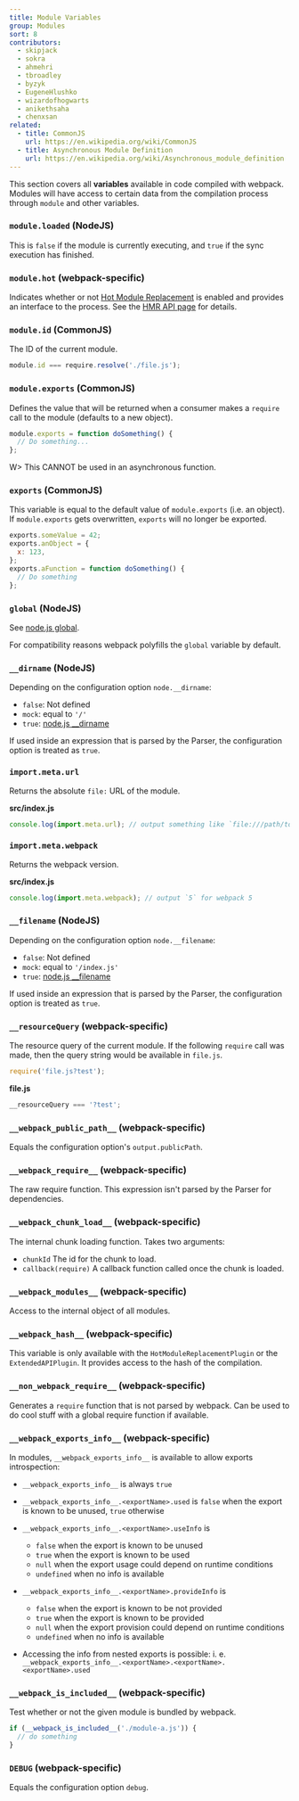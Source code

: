 ```yaml
---
title: Module Variables
group: Modules
sort: 8
contributors:
  - skipjack
  - sokra
  - ahmehri
  - tbroadley
  - byzyk
  - EugeneHlushko
  - wizardofhogwarts
  - anikethsaha
  - chenxsan
related:
  - title: CommonJS
    url: https://en.wikipedia.org/wiki/CommonJS
  - title: Asynchronous Module Definition
    url: https://en.wikipedia.org/wiki/Asynchronous_module_definition
---
```


This section covers all **variables** available in code compiled with webpack. Modules will have access to certain data from the compilation process through `module` and other variables.

### `module.loaded` (NodeJS)

This is `false` if the module is currently executing, and `true` if the sync execution has finished.

### `module.hot` (webpack-specific)

Indicates whether or not [Hot Module Replacement](/concepts/hot-module-replacement) is enabled and provides an interface to the process. See the [HMR API page](/api/hot-module-replacement) for details.

### `module.id` (CommonJS)

The ID of the current module.

```javascript
module.id === require.resolve('./file.js');
```

### `module.exports` (CommonJS)

Defines the value that will be returned when a consumer makes a `require` call to the module (defaults to a new object).

```javascript
module.exports = function doSomething() {
  // Do something...
};
```

W> This CANNOT be used in an asynchronous function.

### `exports` (CommonJS)

This variable is equal to the default value of `module.exports` (i.e. an object). If `module.exports` gets overwritten, `exports` will no longer be exported.

```javascript
exports.someValue = 42;
exports.anObject = {
  x: 123,
};
exports.aFunction = function doSomething() {
  // Do something
};
```

### `global` (NodeJS)

See [node.js global](https://nodejs.org/api/globals.html#globals_global).

For compatibility reasons webpack polyfills the `global` variable by default.

### `__dirname` (NodeJS)

Depending on the configuration option `node.__dirname`:

- `false`: Not defined
- `mock`: equal to `'/'`
- `true`: [node.js \_\_dirname](https://nodejs.org/api/globals.html#globals_dirname)

If used inside an expression that is parsed by the Parser, the configuration option is treated as `true`.

### `import.meta.url`

Returns the absolute `file:` URL of the module.

**src/index.js**

```javascript
console.log(import.meta.url); // output something like `file:///path/to/your/project/src/index.js`
```

### `import.meta.webpack`

Returns the webpack version.

**src/index.js**

```javascript
console.log(import.meta.webpack); // output `5` for webpack 5
```

### `__filename` (NodeJS)

Depending on the configuration option `node.__filename`:

- `false`: Not defined
- `mock`: equal to `'/index.js'`
- `true`: [node.js \_\_filename](https://nodejs.org/api/globals.html#globals_filename)

If used inside an expression that is parsed by the Parser, the configuration option is treated as `true`.

### `__resourceQuery` (webpack-specific)

The resource query of the current module. If the following `require` call was made, then the query string would be available in `file.js`.

```javascript
require('file.js?test');
```

**file.js**

```javascript
__resourceQuery === '?test';
```

### `__webpack_public_path__` (webpack-specific)

Equals the configuration option's `output.publicPath`.

### `__webpack_require__` (webpack-specific)

The raw require function. This expression isn't parsed by the Parser for dependencies.

### `__webpack_chunk_load__` (webpack-specific)

The internal chunk loading function. Takes two arguments:

- `chunkId` The id for the chunk to load.
- `callback(require)` A callback function called once the chunk is loaded.

### `__webpack_modules__` (webpack-specific)

Access to the internal object of all modules.

### `__webpack_hash__` (webpack-specific)

This variable is only available with the `HotModuleReplacementPlugin` or the `ExtendedAPIPlugin`. It provides access to the hash of the compilation.

### `__non_webpack_require__` (webpack-specific)

Generates a `require` function that is not parsed by webpack. Can be used to do cool stuff with a global require function if available.

### `__webpack_exports_info__` (webpack-specific)

In modules, `__webpack_exports_info__` is available to allow exports introspection:

- `__webpack_exports_info__` is always `true`

- `__webpack_exports_info__.<exportName>.used` is `false` when the export is known to be unused, `true` otherwise

- `__webpack_exports_info__.<exportName>.useInfo` is

  - `false` when the export is known to be unused
  - `true` when the export is known to be used
  - `null` when the export usage could depend on runtime conditions
  - `undefined` when no info is available

- `__webpack_exports_info__.<exportName>.provideInfo` is

  - `false` when the export is known to be not provided
  - `true` when the export is known to be provided
  - `null` when the export provision could depend on runtime conditions
  - `undefined` when no info is available

- Accessing the info from nested exports is possible: i. e. `__webpack_exports_info__.<exportName>.<exportName>.<exportName>.used`

### `__webpack_is_included__` (webpack-specific)

<Badge text="5.16.0+" />

Test whether or not the given module is bundled by webpack.

```js
if (__webpack_is_included__('./module-a.js')) {
  // do something
}
```

### `DEBUG` (webpack-specific)

Equals the configuration option `debug`.

